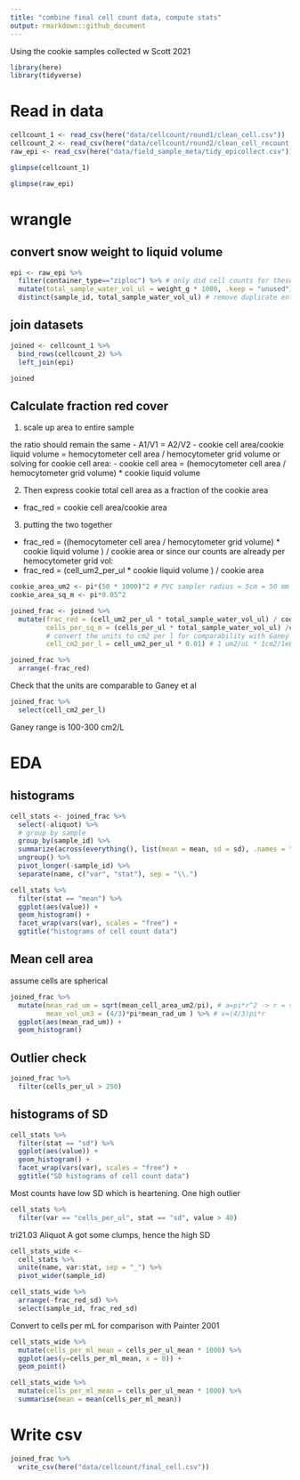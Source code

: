 ```yaml
---
title: "combine final cell count data, compute stats"
output: rmarkdown::github_document
---
```


Using the cookie samples collected w Scott 2021

```r
library(here)
library(tidyverse)
```

# Read in data
```r
cellcount_1 <- read_csv(here("data/cellcount/round1/clean_cell.csv"))
cellcount_2 <- read_csv(here("data/cellcount/round2/clean_cell_recount.csv"))
raw_epi <- read_csv(here("data/field_sample_meta/tidy_epicollect.csv"))
```

```r
glimpse(cellcount_1)
```
```r
glimpse(raw_epi)
```
# wrangle

## convert snow weight to liquid volume 

```r
epi <- raw_epi %>% 
  filter(container_type=="ziploc") %>% # only did cell counts for these samples
  mutate(total_sample_water_vol_ul = weight_g * 1000, .keep = "unused")  %>% # 1 g h2o = 1 mL = 1000 ul
  distinct(sample_id, total_sample_water_vol_ul) # remove duplicate entries
```


## join datasets

```r
joined <- cellcount_1 %>% 
  bind_rows(cellcount_2) %>%
  left_join(epi)

joined
```

## Calculate fraction red cover

1. scale up area to entire sample

the ratio should remain the same
- A1/V1 = A2/V2
- cookie cell area/cookie liquid volume = hemocytometer cell area / hemocytometer grid volume
or solving for cookie cell area:
- cookie cell area = (hemocytometer cell area / hemocytometer grid volume) * cookie liquid volume

2. Then express cookie total cell area as a fraction of the cookie area

- frac_red = cookie cell area/cookie area

3. putting the two together

- frac_red =  ((hemocytometer cell area / hemocytometer grid volume) * cookie liquid volume ) / cookie area
or since our counts are already per hemocytometer grid vol:
- frac_red =  (cell_um2_per_ul * cookie liquid volume ) / cookie area

```r
cookie_area_um2 <- pi*(50 * 1000)^2 # PVC sampler radius = 5cm = 50 mm = 50,000 um
cookie_area_sq_m <- pi*0.05^2

joined_frac <- joined %>% 
  mutate(frac_red = (cell_um2_per_ul * total_sample_water_vol_ul) / cookie_area_um2,
         cells_per_sq_m = (cells_per_ul * total_sample_water_vol_ul) /cookie_area_sq_m,
         # convert the units to cm2 per l for comparability with Ganey 2017. 
         cell_cm2_per_l = cell_um2_per_ul * 0.01) # 1 um2/uL * 1cm2/1e8um2 * 1e6 uL/1L = 0.01 cm2/L

joined_frac %>% 
  arrange(-frac_red)
```

Check that the units are comparable to Ganey et al
```r
joined_frac %>% 
  select(cell_cm2_per_l) 
```
Ganey range is 100-300 cm2/L

# EDA

## histograms
```r
cell_stats <- joined_frac %>% 
  select(-aliquot) %>% 
  # group by sample
  group_by(sample_id) %>% 
  summarize(across(everything(), list(mean = mean, sd = sd), .names = "{.col}.{.fn}")) %>% 
  ungroup() %>% 
  pivot_longer(-sample_id) %>% 
  separate(name, c("var", "stat"), sep = "\\.") 

cell_stats %>% 
  filter(stat == "mean") %>% 
  ggplot(aes(value)) +
  geom_histogram() +
  facet_wrap(vars(var), scales = "free") +
  ggtitle("histograms of cell count data")

```
## Mean cell area

assume cells are spherical
```r
joined_frac %>% 
  mutate(mean_rad_um = sqrt(mean_cell_area_um2/pi), # a=pi*r^2 -> r = sqrt(a/pi)
         mean_vol_um3 = (4/3)*pi*mean_rad_um ) %>% # v=(4/3)pi*r 
  ggplot(aes(mean_rad_um)) +
  geom_histogram()
```

## Outlier check

```r
joined_frac %>% 
  filter(cells_per_ul > 250)
```

## histograms of SD
```r
cell_stats %>% 
  filter(stat == "sd") %>% 
  ggplot(aes(value)) +
  geom_histogram() +
  facet_wrap(vars(var), scales = "free") +
  ggtitle("SD histograms of cell count data")
```

Most counts have low SD which is heartening. One high outlier

```r
cell_stats %>% 
  filter(var == "cells_per_ul", stat == "sd", value > 40)
```

tri21.03 Aliquot A got some clumps, hence the high SD


```r
cell_stats_wide <-
  cell_stats %>% 
  unite(name, var:stat, sep = "_") %>% 
  pivot_wider(sample_id)

cell_stats_wide %>% 
  arrange(-frac_red_sd) %>% 
  select(sample_id, frac_red_sd)
```

Convert to cells per mL for comparison with Painter 2001
```r
cell_stats_wide %>% 
  mutate(cells_per_ml_mean = cells_per_ul_mean * 1000) %>%
  ggplot(aes(y=cells_per_ml_mean, x = 0)) +
  geom_point() 
```
```r
cell_stats_wide %>% 
  mutate(cells_per_ml_mean = cells_per_ul_mean * 1000) %>%
  summarise(mean = mean(cells_per_ml_mean))
```



# Write csv

```r
joined_frac %>%
  write_csv(here("data/cellcount/final_cell.csv"))
```



